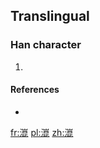 ==Translingual==

===Han character===
{{Han char|rn=85|rad=水|as=11|sn=14|four=|canj=EUAP}}

# {{defn|Han|sort=水11}}

====References====
* {{Han ref|kx=0648.281|hdz=31724.021|uh=6F49|ud=28489}}

[[fr:潉]]
[[pl:潉]]
[[zh:潉]]
